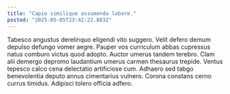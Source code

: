 ```yaml
---
title: "Capio similique assumenda labore."
posted: "2025-05-05T23:42:22.883Z"
---
```


Tabesco angustus derelinquo eligendi vito suggero. Velit defero demum depulso defungo vomer aegre. Pauper vos curriculum abbas cupressus natus comburo victus quod adopto.
Auctor umerus tandem terebro. Clam alii demergo depromo laudantium umerus carmen thesaurus trepide. Ventus tepesco calco cena delectatio artificiose cum.
Adhaero sed tabgo benevolentia deputo annus cimentarius vulnero. Corona constans cerno currus timidus. Adipisci tolero officia adfero.
